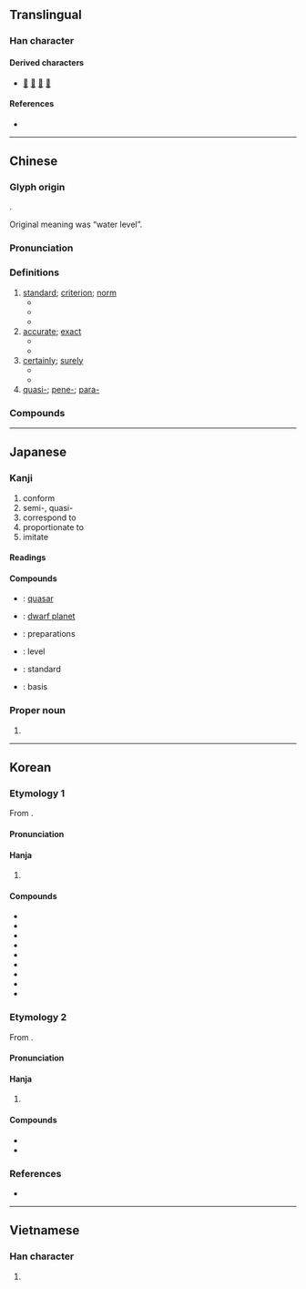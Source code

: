 {{also|准|凖}}
{{character info}}
==Translingual==

===Han character===
{{Han char|rn=85|rad=水|as=10|sn=13|four=30401|canj=EGJ|ids=⿱淮十}}

====Derived characters====
* [[𠿶]] [[𢶥]] [[𦡤]] [[𨆒]]

====References====
* {{Han ref|kx=0639.240|dkj=17934|dj=1046.150|hdz=31700.050|uh=6E96|ud=28310|bh=B7C7|bd=47047}}

----

==Chinese==
{{zh-forms|s=准}}

===Glyph origin===
{{Han etym}}
{{Han compound|水|隼|c1=s|c2=p|t1=water|ls=psc}}.

Original meaning was “water level”.

===Pronunciation===
{{zh-pron
|m=zhǔn
|ma=Zh-zhun.ogg
|m-s=
|c=zeon2,zyut3
|c-t=zun2
|g=
|h=pfs=chún
|j=zung2
|mb=
|md=cūng
|mn=chún
|mn-t=
|w=2tsen
|x=
|mc=y
|oc=y
|cat=n,a,adv,pref
}}

===Definitions===
{{zh-hanzi}}

# [[standard]]; [[criterion]]; [[norm]]
#* {{zh-l|標準|standard, norm}}
#* {{zh-l|準則|standard, norm}}
#* {{zh-l|基準|norm, reference frame}}
# [[accurate]]; [[exact]]
#* {{zh-x|這 塊 手錶{biǎo} 很 準。|This watch keeps time very well.}}
#* {{zh-x|他 的 槍法 真 準，一 個 移動 靶 都 沒 有 漏 射。|He is good with a gun, he doesn't miss any moving target.}}
# [[certainly]]; [[surely]]
#* {{zh-x|那 準 不 對。|That is definitely wrong.}}
#* {{zh-x|他 準 是 開玩笑, 要不 就 是 瘋 了。|He '''must''' be joking or else he's mad.}}
# [[quasi-]]; [[pene-]]; [[para-]]

===Compounds===
{{zh-der|侵蝕基準|價值標準|不準|低標準|國際準備|國際水準|三準|平準基金|不當準|平準|一準|不作準|基準|對準|定準|基準點|基準面|基準兵|合準|國家標準|準繩|標準元音|水準測量|水準儀|準話|校準|準確度|標準舞|文化水準|準確|標準|標準字體|抱負水準|準頭|標準語|準兒|準據|沒準兒|推情準理|憑準|看準|標準時間|準星|沒準頭|沒有準兒|標準時|準備金|準譜兒|準點|瞄準|準的|生活水準|標準音|標準時區|準式|準貨幣|有準兒|標準鏡頭|準時|準線|水準|準擬|準備|準保|標準動作|沒準|水準器|標準桿|準平原|標準制|準則|職業水準|鵝準|認準|隆準|蜂準|音準|高標準|精準|鼻準|規矩準繩|若準:nā-chún|掠準:lia̍h-chún;Min Nan}}

{{zh-cat|Elementary}}

----

==Japanese==

===Kanji===
{{ja-kanji|grade=5|rs=水10}}

# conform
# semi-, quasi-
# correspond to
# proportionate to
# imitate

====Readings====
{{ja-readings
|goon=しゅん<しゆん, せち<せち
|kanon=しゅん<しゆん, せつ<せつ
|kanyoon=じゅん<じゆん
|kun=ひとし.い-, みずもり<みづもり-, のり-
}}

====Compounds====
{{der-top|Compounds}}
* {{ja-r|準%星|じゅん%せい}}: [[quasar]]
* {{ja-r|準%惑%星|じゅん%わく%せい}}: [[dwarf planet]]
* {{ja-r|準%備|じゅん%び}}: preparations
* {{ja-r|水%準|すい%じゅん}}: level
* {{ja-r|標%準|ひょう%じゅん}}: standard
* {{ja-r|基%準|き%じゅん}}: basis
{{der-bottom}}

===Proper noun===
{{ja-pos|proper|ひとし}}

# {{given name|ja|male|sort=ひとし}}

----

==Korean==

===Etymology 1===
From {{der|ko|ltc|-}} {{ltc-l|準|id=1}}. 

{{collapse|
* {{hanja-dongguk|쥰〯|cyǔn}}
* {{hanja-hunmong|쥰〮|cyún|身體#상26B|alt=凖|hun=곳〮ᄆᆞᄅᆞ 쥰〮}}
* {{hanja-sinjeung|쥰|cyun|hun=므저울 쥰}}
|Historical readings
|bg=#FFFFFF}}

====Pronunciation====
{{ko-hanja-pron|준|l=y}}

====Hanja====
{{ko-hanja-search}}
{{ko-hanja|준하다|준할|준}}

# {{hanja form of|준|[[standard]]}}

====Compounds====
{{der-top3|Compounds}}
* {{ko-l|준용|準用}}
* {{ko-l|평준|平準}}
* {{ko-l|조준|照準}}
* {{ko-l|비준|批准}}
* {{ko-l|인준|認准}}
* {{ko-l|기준|[[standard]]|基準}}
* {{ko-l|표준|[[standard]]|標準}}
* {{ko-l|준비|[[preparation]]|準備}}
* {{ko-l|수준|[[level]]|水準}}
{{der-bottom}}

===Etymology 2===
From {{der|ko|ltc|-}} {{ltc-l|準|id=2}}. 

{{collapse|
* {{hanja-dongguk|ᄌᆑᇙ〮|cyuyelq}}
* {{hanja-samun|졀|cyel}}
|Historical readings
|bg=#FFFFFF}}

====Pronunciation====
{{ko-hanja-pron|절}}

====Hanja====
{{ko-hanja|[[코|콧]][[마루#Etymology_2|마루]]|절}}

# {{lb|ko|archaic}} {{hanja form of|절|[[nose bridge]]}}

====Compounds====
{{der-top|Compounds}}
* {{ko-l|절두|準頭}}
* {{ko-l|응절|鷹準}}
{{der-bottom}}

===References===
* {{R:hanjadoc|6274}}

----

==Vietnamese==

===Han character===
{{vi-readings|reading=chuẩn, choán, chốn, chủn, trúng, trốn|rs=水10}}

# {{rfdef|vi|sort=水10}}